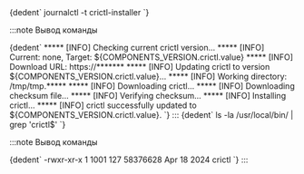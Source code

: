 
<CodeBlock language="bash">
  {dedent`
    journalctl -t crictl-installer
  `}
</CodeBlock>

:::note Вывод команды

<CodeBlock language="text">
  {dedent`
    ***** [INFO] Checking current crictl version...
    ***** [INFO] Current: none, Target: ${COMPONENTS_VERSION.crictl.value}
    ***** [INFO] Download URL: https://*******
    ***** [INFO] Updating crictl to version ${COMPONENTS_VERSION.crictl.value}...
    ***** [INFO] Working directory: /tmp/tmp.*****
    ***** [INFO] Downloading crictl...
    ***** [INFO] Downloading checksum file...
    ***** [INFO] Verifying checksum...
    ***** [INFO] Installing crictl...
    ***** [INFO] crictl successfully updated to ${COMPONENTS_VERSION.crictl.value}.
  `}
</CodeBlock>
:::

<CodeBlock language="bash">
  {dedent`
    ls -la /usr/local/bin/ | grep 'crictl$'
  `}
</CodeBlock>

:::note Вывод команды

<CodeBlock language="bash">
  {dedent`
    -rwxr-xr-x  1 1001  127  58376628 Apr 18  2024 crictl
  `}
</CodeBlock>
:::
